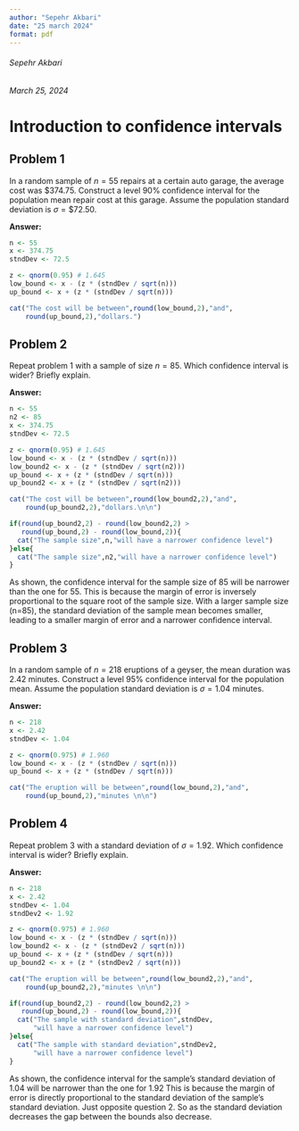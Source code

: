 ```yaml
---
author: "Sepehr Akbari"
date: "25 march 2024"
format: pdf
---
```


###### Sepehr Akbari

###### March 25, 2024

# Introduction to confidence intervals

## Problem 1

In a random sample of $n = 55$ repairs at a certain auto garage, the average cost was $\$374.75$. Construct a level $90\%$ confidence interval for the population mean repair cost at this garage. Assume the population standard deviation is $σ = \$72.50$.

**Answer:**

```r
n <- 55
x <- 374.75
stndDev <- 72.5

z <- qnorm(0.95) # 1.645
low_bound <- x - (z * (stndDev / sqrt(n)))
up_bound <- x + (z * (stndDev / sqrt(n)))

cat("The cost will be between",round(low_bound,2),"and",
    round(up_bound,2),"dollars.")
```

## Problem 2

Repeat problem $1$ with a sample of size $n = 85$. Which confidence interval is wider? Briefly explain.

**Answer:**

```r
n <- 55
n2 <- 85
x <- 374.75
stndDev <- 72.5

z <- qnorm(0.95) # 1.645
low_bound <- x - (z * (stndDev / sqrt(n)))
low_bound2 <- x - (z * (stndDev / sqrt(n2)))
up_bound <- x + (z * (stndDev / sqrt(n)))
up_bound2 <- x + (z * (stndDev / sqrt(n2)))

cat("The cost will be between",round(low_bound2,2),"and",
    round(up_bound2,2),"dollars.\n\n")

if(round(up_bound2,2) - round(low_bound2,2) > 
   round(up_bound,2) - round(low_bound,2)){
  cat("The sample size",n,"will have a narrower confidence level")
}else{
  cat("The sample size",n2,"will have a narrower confidence level")
}
```

As shown, the confidence interval for the sample size of 85 will be narrower than the one for 55. This is because the margin of error is inversely proportional to the square root of the sample size. With a larger sample size (n=85), the standard deviation of the sample mean becomes smaller, leading to a smaller margin of error and a narrower confidence interval.

## Problem 3

In a random sample of $n = 218$ eruptions of a geyser, the mean duration was $2.42$ minutes. Construct a level $95\%$ confidence interval for the population mean. Assume the population standard deviation is $σ = 1.04$ minutes.

**Answer:**

```r
n <- 218
x <- 2.42
stndDev <- 1.04

z <- qnorm(0.975) # 1.960
low_bound <- x - (z * (stndDev / sqrt(n)))
up_bound <- x + (z * (stndDev / sqrt(n)))

cat("The eruption will be between",round(low_bound,2),"and",
    round(up_bound,2),"minutes \n\n")
```

## Problem 4

Repeat problem 3 with a standard deviation of $σ = 1.92$. Which confidence interval is wider? Briefly explain.

**Answer:**

```r
n <- 218
x <- 2.42
stndDev <- 1.04
stndDev2 <- 1.92

z <- qnorm(0.975) # 1.960
low_bound <- x - (z * (stndDev / sqrt(n)))
low_bound2 <- x - (z * (stndDev2 / sqrt(n)))
up_bound <- x + (z * (stndDev / sqrt(n)))
up_bound2 <- x + (z * (stndDev2 / sqrt(n)))

cat("The eruption will be between",round(low_bound2,2),"and",
    round(up_bound2,2),"minutes \n\n")

if(round(up_bound2,2) - round(low_bound2,2) > 
   round(up_bound,2) - round(low_bound,2)){
  cat("The sample with standard deviation",stndDev,
      "will have a narrower confidence level")
}else{
  cat("The sample with standard deviation",stndDev2,
      "will have a narrower confidence level")
}
```

As shown, the confidence interval for the sample's standard deviation of 1.04 will be narrower than the one for 1.92 This is because the margin of error is directly proportional to the standard deviation of the sample's standard deviation. Just opposite question 2. So as the standard deviation decreases the gap between the bounds also decrease.
